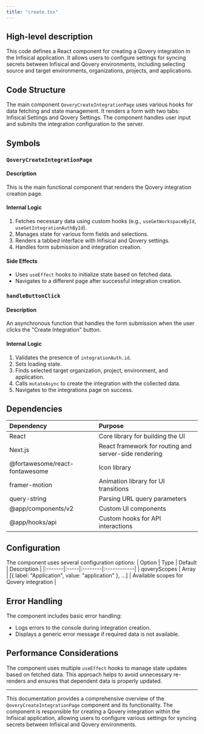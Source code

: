 ```yaml
---
title: "create.tsx"
---
```


## High-level description
This code defines a React component for creating a Qovery integration in the Infisical application. It allows users to configure settings for syncing secrets between Infisical and Qovery environments, including selecting source and target environments, organizations, projects, and applications.

## Code Structure
The main component `QoveryCreateIntegrationPage` uses various hooks for data fetching and state management. It renders a form with two tabs: Infisical Settings and Qovery Settings. The component handles user input and submits the integration configuration to the server.

## Symbols

### `QoveryCreateIntegrationPage`
#### Description
This is the main functional component that renders the Qovery integration creation page.

#### Internal Logic
1. Fetches necessary data using custom hooks (e.g., `useGetWorkspaceById`, `useGetIntegrationAuthById`).
2. Manages state for various form fields and selections.
3. Renders a tabbed interface with Infisical and Qovery settings.
4. Handles form submission and integration creation.

#### Side Effects
- Uses `useEffect` hooks to initialize state based on fetched data.
- Navigates to a different page after successful integration creation.

### `handleButtonClick`
#### Description
An asynchronous function that handles the form submission when the user clicks the "Create Integration" button.

#### Internal Logic
1. Validates the presence of `integrationAuth.id`.
2. Sets loading state.
3. Finds selected target organization, project, environment, and application.
4. Calls `mutateAsync` to create the integration with the collected data.
5. Navigates to the integrations page on success.

## Dependencies
| Dependency | Purpose |
|:-----------|:--------|
| React | Core library for building the UI |
| Next.js | React framework for routing and server-side rendering |
| @fortawesome/react-fontawesome | Icon library |
| framer-motion | Animation library for UI transitions |
| query-string | Parsing URL query parameters |
| @app/components/v2 | Custom UI components |
| @app/hooks/api | Custom hooks for API interactions |

## Configuration
The component uses several configuration options:
| Option | Type | Default | Description |
|:-------|:-----|:--------|:------------|
| qoveryScopes | Array | [{ label: "Application", value: "application" }, ...] | Available scopes for Qovery integration |

## Error Handling
The component includes basic error handling:
- Logs errors to the console during integration creation.
- Displays a generic error message if required data is not available.

## Performance Considerations
The component uses multiple `useEffect` hooks to manage state updates based on fetched data. This approach helps to avoid unnecessary re-renders and ensures that dependent data is properly updated.

---

This documentation provides a comprehensive overview of the `QoveryCreateIntegrationPage` component and its functionality. The component is responsible for creating a Qovery integration within the Infisical application, allowing users to configure various settings for syncing secrets between Infisical and Qovery environments.